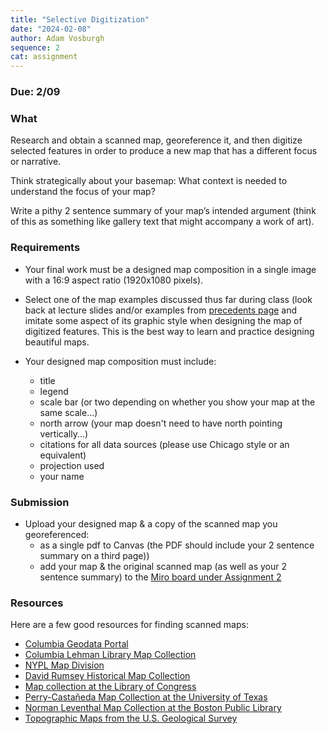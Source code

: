 ```yaml
---
title: "Selective Digitization"
date: "2024-02-08"
author: Adam Vosburgh
sequence: 2
cat: assignment
---
```


### Due: 2/09

### What

Research and obtain a scanned map, georeference it, and then digitize selected features in order to produce a new map that has a different focus or narrative.  

Think strategically about your basemap: What context is needed to understand the focus of your map? 

Write a pithy 2 sentence summary of your map’s intended argument (think of this as something like gallery text that might accompany a work of art).

### Requirements

- Your final work must be a designed map composition in a single image with a 16:9 aspect ratio (1920x1080 pixels).
- Select one of the map examples discussed thus far during class (look back at lecture slides and/or examples from [precedents page](../resources/precedents-examples) and imitate some aspect of its graphic style when designing the map of digitized features. This is the best way to learn and practice designing beautiful maps.

- Your designed map composition must include:
  - title
  - legend
  - scale bar (or two depending on whether you show your map at the same scale...)
  - north arrow (your map doesn't need to have north pointing vertically...)
  - citations for all data sources (please use Chicago style or an equivalent)  
  - projection used
  - your name  

### Submission

- Upload your designed map & a copy of the scanned map you georeferenced:
  - as a single pdf to Canvas (the PDF should include your 2 sentence summary on a third page))
  - add your map & the original scanned map (as well as your 2 sentence summary) to the [Miro board under Assignment 2](http://tinyurl.com/methods-2024-miro)


### Resources

Here are a few good resources for finding scanned maps: 


- [Columbia Geodata Portal](https://geodata.library.columbia.edu)
- [Columbia Lehman Library Map Collection](https://library.columbia.edu/libraries/maps.html)
- [NYPL Map Division](https://www.nypl.org/about/divisions/map-division)
- [David Rumsey Historical Map Collection](https://www.davidrumsey.com)
- [Map collection at the Library of Congress](http://memory.loc.gov/ammem/gmdhtml/gmdhome.html)
- [Perry-Castañeda Map Collection at the University of Texas](http://www.lib.utexas.edu/maps/)
- [Norman Leventhal Map Collection at the Boston Public Library](http://maps.bpl.org/)
- [Topographic Maps from the U.S. Geological Survey](http://store.usgs.gov/b2c_usgs/usgs/maplocator/%28xcm=r3standardpitrex_prd&layout=6_1_61_48&uiarea=2&ctype=areaDetails&carea=%24ROOT%29/.do)